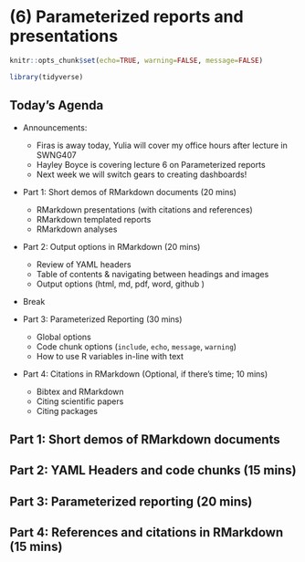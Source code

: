 # (6) Parameterized reports and presentations

```r
knitr::opts_chunk$set(echo=TRUE, warning=FALSE, message=FALSE)
```

```r
library(tidyverse)
```

## Today's Agenda

- Announcements:
  - Firas is away today, Yulia will cover my office hours after lecture in SWNG407
  - Hayley Boyce is covering lecture 6 on Parameterized reports
  - Next week we will switch gears to creating dashboards!

- Part 1: Short demos of RMarkdown documents (20 mins)
  - RMarkdown presentations (with citations and references)
  - RMarkdown templated reports
  - RMarkdown analyses
  
- Part 2: Output options in RMarkdown (20 mins)
  - Review of YAML headers
  - Table of contents & navigating between headings and images
  - Output options (html, md, pdf, word, github )
  
- Break

- Part 3: Parameterized Reporting (30 mins)
  - Global options
  - Code chunk options (`include`, `echo`, `message`, `warning`)
  - How to use R variables in-line with text

- Part 4: Citations in RMarkdown (Optional, if there's time; 10 mins)
  - Bibtex and RMarkdown
  - Citing scientific papers
  - Citing packages

## Part 1: Short demos of RMarkdown documents 

## Part 2: YAML Headers and code chunks (15 mins)

## Part 3: Parameterized reporting (20 mins)

## Part 4: References and citations in RMarkdown (15 mins)